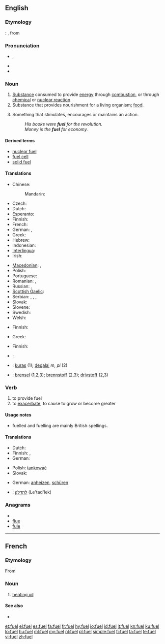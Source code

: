 {{wikipedia|dab=fuel (disambiguation)|fuel}}
==English==

===Etymology===
{{etyl|fro}}: {{term|feuaile|lang=fro}}, from {{term|feu|lang=fro||fire}}

===Pronunciation===
* {{IPA|/ˈfjuːəl̩/}}, {{SAMPA|/"fju:@l/}}
* {{rhymes|ʊəl}}
* {{audio|en-uk-fuel.ogg|Audio (UK)}}

===Noun===
{{wikipedia}}
{{en-noun}}

# [[substance|Substance]] consumed to provide [[energy]] through [[combustion]], or through [[chemical]] or [[nuclear reaction]].
# Substance that provides nourishment for a living organism; [[food]].
# {{figurative}} Something that stimulates, encourages or maintains an action.
#: ''His books were '''fuel''' for the revolution.''
#: ''Money is the '''fuel''' for economy.''

====Derived terms====
* [[nuclear fuel]]
* [[fuel cell]]
* [[solid fuel]]

====Translations====
{{trans-top|substance consumed to provide energy}}
* Chinese:
*: Mandarin: {{t-|cmn|燃料|tr=ránliào|sc=Hani}}
* Czech: {{t-|cs|palivo|n}}
* Dutch: {{t+|nl|brandstof|m|f}}
* Esperanto: {{t|eo|brulaĵo}}
* Finnish: {{t+|fi|polttoaine}}
* French: {{t+|fr|carburant|m}}
* German: {{t+|de|Brennstoff|m}}, {{t-|de|Treibstoff|m}}
* Greek: {{t+|el|καύσιμο|n|tr=káfsimo}}
* Hebrew: {{t+|he|דלק|m|tr=délek}}
* Indonesian: {{t|id|bahan bakar|xs=Indonesian}}
* [[Interlingua]]: {{t-|ia|combustibile|xs=Interlingua}}
* Irish: {{t-|ga|breosla|m|xs=Irish}}
{{trans-mid}}
* [[Macedonian]]: {{t-|mk|гориво|n|tr=górivo}},  {{t|mk|огрев|m|tr=ógrev}}
* Polish: {{t+|pl|paliwo}}
* Portuguese: {{t+|pt|combustível|m}}
* Romanian: {{t-|ro|combustibil|m}}, {{t-|ro|carburant|m}}
* Russian: {{t+|ru|топливо|n|tr=tóplivo}}, {{t+|ru|горючее|n}}
* [[Scottish Gaelic]]: {{t-|gd|connadh|m|xs=Scottish Gaelic}}
* Serbian: {{t-|sr|palivo|n}}, {{t-|sr|gorivo|n}}, {{t|sr|ogrev|m}}, {{t|sr|toplivo|n}}
* Slovak: {{t-|sk|palivo|n}}
* Slovene: {{t+|sl|gorivo}}
* Swedish: {{t+|sv|bränsle}}
* Welsh: {{t|cy|tanwydd|m|xs=Welsh}}
{{trans-bottom}}

{{trans-top|substance that provides nourishment}}
* Finnish: {{t+|fi|ravinto}}
{{trans-mid}}
* Greek: {{t+|el|τροφή|f|tr=trofí}}
{{trans-bottom}}

{{trans-top|figurative: something that stimulates}}
* Finnish: {{t|fi|käyttövoima}}
{{trans-mid}}
{{trans-bottom}}

<!--Remove this table once all of the translations below have been moved into the tables above.-->
{{checktrans-top}}
* {{ttbc|Croatian}}: {{t-|hr|gorivo|n|alt=gȍrīvo}}
* {{ttbc|Lithuanian}}: [[kuras]] {{m}} (1); [[degalai]] ''m, pl'' (2)
* {{ttbc|Norwegian}}: [[brensel]] {{n}} (1,2,3); [[brennstoff]] {{n}} (2,3); [[drivstoff]] {{n}} (2,3)
{{trans-mid}}
{{trans-bottom}}

===Verb===
{{en-verb}}
{{en-verb|fuell|ing}}

# to provide fuel
# to [[exacerbate]], to cause to grow or become greater

====Usage notes====
* fuelled and fuelling are mainly British spellings.

====Translations====
{{trans-top|to provide fuel}}
* Dutch: {{t-|nl|tanken}}
* Finnish: {{t+|fi|tankata}},  {{t|fi|täyttää polttoaineella}}
* German: {{t-|de|betanken}}
{{trans-mid}}
* Polish: [[tankować]]
* Slovak: {{t|sk|tankovať}}
{{trans-bottom}}

{{trans-top|to exacerbate, to cause to grow or become greater}}
* German: [[anheizen]], [[schüren]]
{{trans-mid}}
{{trans-bottom}}

{{checktrans-top}}
* {{ttbc|Hebrew}}: [[לתדלק]] (Le'tad'lek)
{{trans-bottom}}

===Anagrams===
* {{alphagram|eflu}}
* [[flue#English|flue]]
* [[fule#English|fule]]

----

==French==

===Etymology===
From {{etyl|en|fr}}

===Noun===
{{fr-noun|m}}

# [[heating oil]]

====See also====
* {{l|fr|fioul}}

[[et:fuel]]
[[el:fuel]]
[[es:fuel]]
[[fa:fuel]]
[[fr:fuel]]
[[hy:fuel]]
[[io:fuel]]
[[id:fuel]]
[[it:fuel]]
[[kn:fuel]]
[[ku:fuel]]
[[lo:fuel]]
[[hu:fuel]]
[[ml:fuel]]
[[my:fuel]]
[[nl:fuel]]
[[pl:fuel]]
[[simple:fuel]]
[[fi:fuel]]
[[ta:fuel]]
[[te:fuel]]
[[vi:fuel]]
[[zh:fuel]]